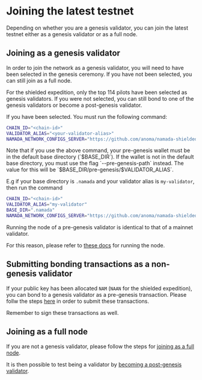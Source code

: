 
# Joining the latest testnet

Depending on whether you are a genesis validator, you can join the latest testnet either as a genesis validator or as a full node.

## Joining as a genesis validator

In order to join the network as a genesis validator, you will need to have been selected in the genesis ceremony. If you have not been selected, you can still join as a full node.

<Callout>
For the shielded expedition, only the top 114 pilots have been selected as genesis validators. If you were not selected, you can still bond to one of the genesis validators or become a post-genesis validator.
</Callout>

If you have been selected. You must run the following command:

```bash
CHAIN_ID="<chain-id>"
VALIDATOR_ALIAS="<your-validator-alias>"
NAMADA_NETWORK_CONFIGS_SERVER="https://github.com/anoma/namada-shielded-expedition/releases/download/shielded-expedition.88f17d1d14" namadac utils join-network --chain-id $CHAIN_ID --genesis-validator $VALIDATOR_ALIAS
```

<Callout>
Note that if you use the above command, your pre-genesis wallet must be in the default base directory (`$BASE_DIR`). If the wallet is not in the default base directory, you must use the flag `--pre-genesis-path` instead. The value for this will be `$BASE_DIR/pre-genesis/$VALIDATOR_ALIAS`.

E.g if your base directory is `.namada` and your validator alias is `my-validator`, then run the command 

```bash
CHAIN_ID="<chain-id>"
VALIDATOR_ALIAS="my-validator"
BASE_DIR=".namada"
NAMADA_NETWORK_CONFIGS_SERVER="https://github.com/anoma/namada-shielded-expedition/releases/download/shielded-expedition.88f17d1d14" namadac utils join-network --chain-id $CHAIN_ID --pre-genesis-path $BASE_DIR/pre-genesis/$VALIDATOR_ALIAS
```
</Callout>

Running the node of a pre-genesis validator is identical to that of a mainnet validator.

For this reason, please refer to [these docs](../../operators/validators/validator-setup.mdx#start-validating) for running the node.

## Submitting bonding transactions as a non-genesis validator
If your public key has been allocated `NAM` (`NAAN` for the shielded expedition), you can bond to a genesis validator as a pre-genesis transaction.
Please follw the steps [here](../../operators/networks/genesis-flow/participants.mdx#bond-to-a-pre-genesis-validator-account) in order to submit these transactions.

Remember to sign these transactions as well. 

## Joining as a full node
If you are not a genesis validator, please follow the steps for [joining as a full node](../../operators/ledger/running-a-full-node.mdx). 

It is then possible to test being a validator by [becoming a post-genesis validator](./post-genesis-validator.mdx).


